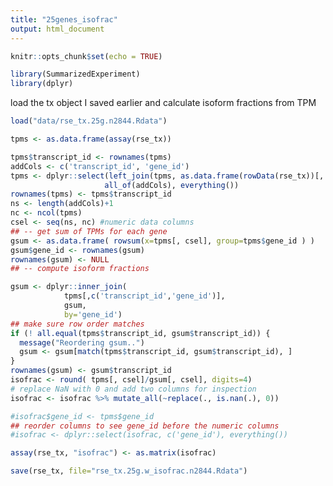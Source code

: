 ---
title: "25genes_isofrac"
output: html_document
---

```{r setup, include=FALSE}
knitr::opts_chunk$set(echo = TRUE)
```


```{r}
library(SummarizedExperiment)
library(dplyr)
```
load the tx object I saved earlier and calculate isoform fractions from TPM
```{r}
load("data/rse_tx.25g.n2844.Rdata")
```

```{r}
tpms <- as.data.frame(assay(rse_tx))

tpms$transcript_id <- rownames(tpms)
addCols <- c('transcript_id', 'gene_id')
tpms <- dplyr::select(left_join(tpms, as.data.frame(rowData(rse_tx))[, addCols], by = 'transcript_id'), 
                     all_of(addCols), everything())
rownames(tpms) <- tpms$transcript_id
ns <- length(addCols)+1
nc <- ncol(tpms)
csel <- seq(ns, nc) #numeric data columns 
## -- get sum of TPMs for each gene
gsum <- as.data.frame( rowsum(x=tpms[, csel], group=tpms$gene_id ) )
gsum$gene_id <- rownames(gsum)
rownames(gsum) <- NULL
## -- compute isoform fractions

gsum <- dplyr::inner_join(
            tpms[,c('transcript_id','gene_id')],
            gsum,
            by='gene_id')
## make sure row order matches
if (! all.equal(tpms$transcript_id, gsum$transcript_id)) {
  message("Reordering gsum..")
  gsum <- gsum[match(tpms$transcript_id, gsum$transcript_id), ]
}
rownames(gsum) <- gsum$transcript_id
isofrac <- round( tpms[, csel]/gsum[, csel], digits=4)
# replace NaN with 0 and add two columns for inspection
isofrac <- isofrac %>% mutate_all(~replace(., is.nan(.), 0))

#isofrac$gene_id <- tpms$gene_id
## reorder columns to see gene_id before the numeric columns
#isofrac <- dplyr::select(isofrac, c('gene_id'), everything())

assay(rse_tx, "isofrac") <- as.matrix(isofrac)

save(rse_tx, file="rse_tx.25g.w_isofrac.n2844.Rdata")
```

